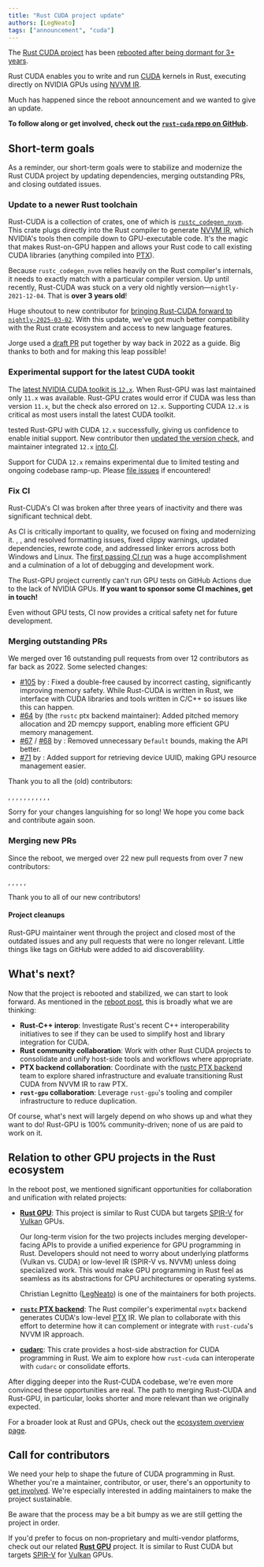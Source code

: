 ```yaml
---
title: "Rust CUDA project update"
authors: [LegNeato]
tags: ["announcement", "cuda"]
---
```



The [Rust CUDA project](https://github.com/rust-gpu/rust-cuda) has been [rebooted after
being dormant for 3+ years](./2025-01-27-rust-cuda-reboot.md).

Rust CUDA enables you to write and run [CUDA](https://developer.nvidia.com/cuda-toolkit)
kernels in Rust, executing directly on NVIDIA GPUs using [NVVM
IR](https://docs.nvidia.com/cuda/nvvm-ir-spec/index.html).

Much has happened since the reboot announcement and we wanted to give an update.

**To follow along or get involved, check out the [`rust-cuda` repo on GitHub](https://github.com/rust-gpu/rust-cuda).**

<!-- truncate -->

## Short-term goals

As a reminder, our short-term goals were to stabilize and modernize the Rust CUDA
project by updating dependencies, merging outstanding PRs, and closing outdated issues.

### Update to a newer Rust toolchain

Rust-CUDA is a collection of crates, one of which is
[`rustc_codegen_nvvm`](https://github.com/Rust-GPU/Rust-CUDA/tree/main/crates/rustc_codegen_nvvm).
This crate plugs directly into the Rust compiler to generate [NVVM
IR](https://docs.nvidia.com/cuda/nvvm-ir-spec/index.html), which NVIDIA's tools then
compile down to GPU-executable code. It's the magic that makes Rust-on-GPU happen and
allows your Rust code to call existing CUDA libraries (anything compiled into
[PTX](https://docs.nvidia.com/cuda/parallel-thread-execution)).

Because `rustc_codegen_nvvm` relies heavily on the Rust compiler's internals, it needs
to exactly match with a particular compiler version. Up until recently, Rust-CUDA was
stuck on a very old nightly version—`nightly-2021-12-04`. That is **over 3 years old**!

Huge shoutout to new contributor <Gh user="jorge-ortega" /> for [bringing Rust-CUDA
forward to `nightly-2025-03-02`](https://github.com/Rust-GPU/Rust-CUDA/pull/155). With
this update, we've got much better compatibility with the Rust crate ecosystem and
access to new language features.

Jorge used a [draft PR](https://github.com/Rust-GPU/Rust-CUDA/pull/98) put together by <Gh user="apriori" /> way back in 2022 as a guide. Big thanks to both <Gh user="jorge-ortega" /> and <Gh user="apriori" /> for making this leap possible!

### Experimental support for the latest CUDA tookit

The [latest NVIDIA CUDA toolkit is
`12.x`](https://docs.nvidia.com/cuda/cuda-toolkit-release-notes/index.html). When
Rust-GPU was last maintained only `11.x` was available. Rust-GPU crates would error if
CUDA was less than version `11.x`, but the check also errored on `12.x`. Supporting CUDA
`12.x` is critical as most users install the latest CUDA toolkit.

<Gh user="jorge-ortega" /> tested Rust-GPU with CUDA `12.x` successfully, giving
us confidence to enable initial support. New contributor <Gh user="Schmiedium" /> then
[updated the version check](https://github.com/Rust-GPU/Rust-CUDA/pull/165), and
maintainer <Gh user="LegNeato" /> integrated `12.x` [into CI](https://github.com/Rust-GPU/Rust-CUDA/pull/168).

Support for CUDA `12.x` remains experimental due to limited testing and ongoing codebase
ramp-up. Please [file issues](https://github.com/Rust-GPU/Rust-CUDA/issues) if
encountered!

### Fix CI

Rust-CUDA's CI was broken after three years of inactivity and there was significant
technical debt.

As CI is critically important to quality, we focused on fixing and modernizing it. <Gh
user="jorge-ortega" />, <Gh user="Schmiedium" />, and <Gh user="LegNeato" /> resolved
formatting issues, fixed clippy warnings, updated dependencies, rewrote code, and
addressed linker errors across both Windows and Linux. The [first passing CI
run](https://github.com/Rust-GPU/Rust-CUDA/actions/runs/13913964011/) was a huge
accomplishment and a culmination of a lot of debugging and development work.

The Rust-GPU project currently can't run GPU tests on GitHub Actions due to the lack of
NVIDIA GPUs. **If you want to sponsor some CI machines, get in touch!**

Even without GPU tests, CI now provides a critical safety net for future development.

### Merging outstanding PRs

We merged over 16 outstanding pull requests from over 12 contributors as far back as 2022. Some selected changes:

- [#105](https://github.com/rust-gpu/rust-gpu/pull/105) by <Gh user="DoeringChristian"
  />: Fixed a double-free caused by incorrect casting, significantly improving memory
  safety. While Rust-CUDA is written in Rust, we interface with CUDA libraries and tools
  written in C/C++ so issues like this can happen.
- [#64](https://github.com/rust-gpu/rust-gpu/pull/64) by <Gh user="kjetilkjeka" /> (the
  `rustc` ptx backend maintainer): Added pitched memory allocation and 2D memcpy
  support, enabling more efficient GPU memory management.
- [#67](https://github.com/rust-gpu/rust-gpu/pull/67) /
  [#68](https://github.com/rust-gpu/rust-gpu/pull/68) by <Gh user="chr1sj0nes" />:
  Removed unnecessary `Default` bounds, making the API better.
- [#71](https://github.com/rust-gpu/rust-gpu/pull/71) by <Gh user="vmx" />: Added
  support for retrieving device UUID, making GPU resource management easier.

Thank you to all the (old) contributors:

<Gh user="zeroecco" />, <Gh user="skierpage" />, <Gh user="Vollkornaffe" />, <Gh user="Tweoss" />
, <Gh user="DoeringChristian" />, <Gh user="ralfbiedert" />, <Gh user="vmx" />, <Gh user="jac-cbi" />
, <Gh user="jounathaen" />, <Gh user="WilliamVenner" />, <Gh user="chr1sj0nes" />
, <Gh user="kjetilkjeka" />

Sorry for your changes languishing for so long! We hope you come back and contribute
again soon.

### Merging new PRs

Since the reboot, we merged over 22 new pull requests from over 7 new contributors:

<Gh user="Schmiedium" />, <Gh user="LegNeato" />, <Gh user="jorge-ortega" />, <Gh user="alaric728" />
, <Gh user="Jerryy959" />, <Gh user="juntyr" />

Thank you to all of our new contributors!

#### Project cleanups

Rust-GPU maintainer <Gh user="LegNeato" /> went through the project and closed most of the
outdated issues and any pull requests that were no longer relevant. Little things like
tags on GitHub were added to aid discoverablility.

## What's next?

Now that the project is rebooted and stabilized, we can start to look forward. As
mentioned in the [reboot post](./2025-01-27-rust-cuda-reboot.md), this is broadly what
we are thinking:

- **Rust-C++ interop**: Investigate Rust's recent C++ interoperability initiatives to
  see if they can be used to simplify host and library integration for CUDA.
- **Rust community collaboration**: Work with other Rust CUDA projects to consolidate
  and unify host-side tools and workflows where appropriate.
- **PTX backend collaboration**: Coordinate with the [rustc PTX
  backend](https://doc.rust-lang.org/rustc/platform-support/nvptx64-nvidia-cuda.html)
  team to explore shared infrastructure and evaluate transitioning Rust CUDA from NVVM
  IR to raw PTX.
- **`rust-gpu` collaboration**: Leverage `rust-gpu`'s tooling and compiler
  infrastructure to reduce duplication.

Of course, what's next will largely depend on who shows up and what they want to do!
Rust-GPU is 100% community-driven; none of us are paid to work on it.

## Relation to other GPU projects in the Rust ecosystem

In the reboot post, we mentioned significant opportunities for collaboration and
unification with related projects:

- **[Rust GPU](https://rust-gpu.github.io/)**: This project is similar to Rust CUDA but
  targets [SPIR-V](https://www.khronos.org/spir/) for [Vulkan](https://www.vulkan.org/)
  GPUs.

  Our long-term vision for the two projects includes merging developer-facing APIs to
  provide a unified experience for GPU programming in Rust. Developers should not need
  to worry about underlying platforms (Vulkan vs. CUDA) or low-level IR (SPIR-V vs.
  NVVM) unless doing specialized work. This would make GPU programming in Rust feel as
  seamless as its abstractions for CPU architectures or operating systems.

  Christian Legnitto ([LegNeato](https://github.com/LegNeato)) is one of the maintainers
  for both projects.

- **[`rustc` PTX
  backend](https://doc.rust-lang.org/rustc/platform-support/nvptx64-nvidia-cuda.html)**:
  The Rust compiler's experimental `nvptx` backend generates CUDA's low-level
  [PTX](https://docs.nvidia.com/cuda/parallel-thread-execution/) IR. We plan to
  collaborate with this effort to determine how it can complement or integrate with
  `rust-cuda`'s NVVM IR approach.

- **[cudarc](https://github.com/coreylowman/cudarc)**: This crate provides a host-side
  abstraction for CUDA programming in Rust. We aim to explore how `rust-cuda` can
  interoperate with `cudarc` or consolidate efforts.

After digging deeper into the Rust-CUDA codebase, we're even more convinced these
opportunities are real. The path to merging Rust-CUDA and Rust-GPU, in particular, looks
shorter and more relevant than we originally expected.

For a broader look at Rust and GPUs, check out the [ecosystem overview
page](https://rust-gpu.github.io/ecosystem/).

## Call for contributors

We need your help to shape the future of CUDA programming in Rust. Whether you're a
maintainer, contributor, or user, there's an opportunity to [get
involved](https://github.com/rust-gpu/rust-cuda). We're especially
interested in adding maintainers to make the project sustainable.

Be aware that the process may be a bit bumpy as we are still getting the project in
order.

If you'd prefer to focus on non-proprietary and multi-vendor platforms, check out our
related **[Rust GPU](https://rust-gpu.github.io/)** project. It is similar to Rust CUDA
but targets [SPIR-V](https://www.khronos.org/spir/) for
[Vulkan](https://www.vulkan.org/) GPUs.
